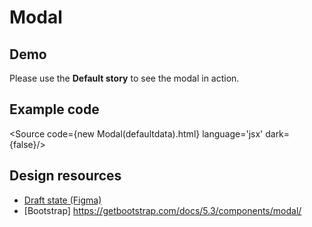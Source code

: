 

# Modal
<Meta of={ModalStories} />

## Demo
Please use the **Default story** to see the modal in action.  

## Example code
<Source code={new Modal(defaultdata).html} language='jsx' dark={false}/>

## Design resources
- [Draft state (Figma)](https://www.figma.com/file/nMmoukrjPJ8qvUiwmuj1bs/forgov.qld.gov.au?type=design&node-id=1062-38211&mode=design&t=Mo0dPyJzGQ7YPs0s-0)
- [Bootstrap] https://getbootstrap.com/docs/5.3/components/modal/

